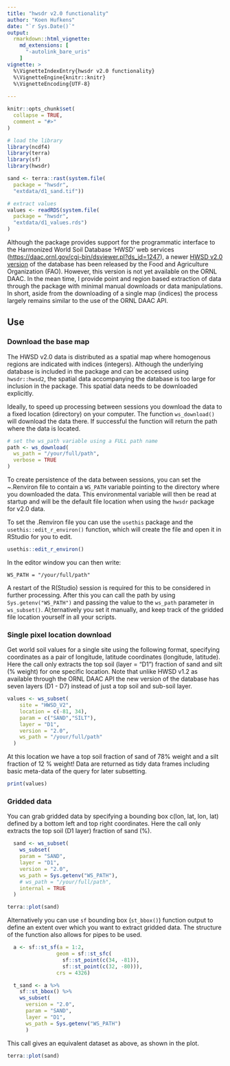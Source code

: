 ```yaml
---
title: "hwsdr v2.0 functionality"
author: "Koen Hufkens"
date: "`r Sys.Date()`"
output: 
  rmarkdown::html_vignette:
    md_extensions: [ 
      "-autolink_bare_uris" 
    ]
vignette: >
  %\VignetteIndexEntry{hwsdr v2.0 functionality}
  %\VignetteEngine{knitr::knitr}
  %\VignetteEncoding{UTF-8}
  
---
```


```r
knitr::opts_chunk$set(
  collapse = TRUE,
  comment = "#>"
)

# load the library
library(ncdf4)
library(terra)
library(sf)
library(hwsdr)

sand <- terra::rast(system.file(
  package = "hwsdr",
  "extdata/d1_sand.tif"))

# extract values
values <- readRDS(system.file(
  package = "hwsdr",
  "extdata/d1_values.rds")
)

```


Although the package provides support for the programmatic interface to the Harmonized World Soil Database 'HWSD' web services (<https://daac.ornl.gov/cgi-bin/dsviewer.pl?ds_id=1247>), a newer [HWSD v2.0 version](https://gaez.fao.org/pages/hwsd) of the database has been released by the Food and Agriculture Organization (FAO). However, this version is not yet available on the ORNL DAAC. In the mean time, I provide point and region based extraction of data through the package with minimal manual downloads or data manipulations. In short, aside from the downloading of a single map (indices) the process largely remains similar to the use of the ORNL DAAC API.

## Use

### Download the base map

The HWSD v2.0 data is distributed as a spatial map where homogenous regions are indicated with indices (integers). Although the underlying database is included in the package and can be accessed using `hwsdr::hwsd2`, the spatial data accompanying the database is too large for inclusion in the package. This spatial data needs to be downloaded explicitly.

Ideally, to speed up processing between sessions you download the data to a fixed location (directory) on your computer. The function `ws_download()` will download the data there. If successful the function will return the path where the data is located.

```r
# set the ws_path variable using a FULL path name
path <- ws_download(
  ws_path = "/your/full/path",
  verbose = TRUE
)
```

To create persistence of the data between sessions, you can set the ~.Renviron file to contain a `WS_PATH` variable pointing to the directory where you downloaded the data. This environmental variable will then be read at startup and will be the default file location when using the `hwsdr` package for v2.0 data.

To set the .Renviron file you can use the `usethis` package and the `usethis::edit_r_environ()` function, which will create the file and open it in RStudio for you to edit.

```r
usethis::edit_r_environ()
```

In the editor window you can then write:

```
WS_PATH = "/your/full/path"
```

A restart of the R(Studio) session is required for this to be considered in further processing. After this you can call the path by using `Sys.getenv("WS_PATH")` and passing the value to the `ws_path` parameter in `ws_subset()`. Al;ternatively you set it manually, and keep track of the gridded file location yourself in all your scripts.

### Single pixel location download

Get world soil values for a single site using the following format, specifying coordinates as a pair of longitude, latitude coordinates (longitude, latitude). Here the call only extracts the top soil (layer = "D1") fraction of sand and silt (% weight) for one specific location. Note that unlike HWSD v1.2 as available through the ORNL DAAC API the new version of the database has seven layers (D1 - D7) instead of just a top soil and sub-soil layer.

```r
values <- ws_subset(
    site = "HWSD_V2",
    location = c(-81, 34),
    param = c("SAND","SILT"),
    layer = "D1",
    version = "2.0",
    ws_path = "/your/full/path"
  )
```

At this location we have a top soil fraction of sand of 78% weight and a silt fraction of 12 % weight! Data are returned as tidy data frames including basic meta-data of the query for later subsetting.

```r
print(values)
```

### Gridded data

You can grab gridded data by specifying a bounding box c(lon, lat, lon, lat) defined by a bottom left and top right coordinates. Here the call only extracts the top soil (D1 layer) fraction of sand (%).

```r
  sand <- ws_subset(
    ws_subset(
    param = "SAND",
    layer = "D1",
    version = "2.0",
    ws_path = Sys.getenv("WS_PATH"),
    # ws_path = "/your/full/path",
    internal = TRUE
  )
```

```r
terra::plot(sand)
```

Alternatively you can use `sf` bounding box (`st_bbox()`) function output to define an extent over which you want to extract gridded data. The structure of the function also allows for pipes to be used.

```r
  a <- sf::st_sf(a = 1:2,
                geom = sf::st_sfc(
                  sf::st_point(c(34, -81)),
                  sf::st_point(c(32, -80))),
                crs = 4326)

  t_sand <- a %>%
    sf::st_bbox() %>%
    ws_subset(
      version = "2.0",
      param = "SAND",
      layer = "D1",
      ws_path = Sys.getenv("WS_PATH")
      )
```

This call gives an equivalent dataset as above, as shown in the plot.

```r
terra::plot(sand)
```
